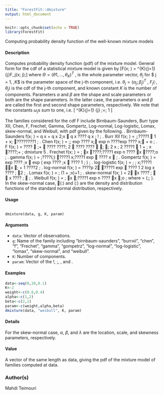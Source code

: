 ---
title: "ForestFit::dmixture"
output: html_document
---

```{r setup, include=FALSE}
knitr::opts_chunk$set(echo = TRUE)
library(ForestFit)
```

Computing probability density function of the well-known mixture models

#### Description

Computes probability density function (pdf) of the mixture model. General form for the cdf of a statistical mixture model is given by
\[F(x; \Theta ) =  \sum^{K}_{j=1}
\omega_{j}F_j(x; \theta j);\]
where $\Theta  = (\theta 1, \ldots, \theta_K)^T$ , is the whole parameter vector, $\theta_j$ for $ j = 1, \ldots,K$ is the parameter
space of the j-th component, i.e. $\theta_j = (\alpha_j ; \beta_j)^T$ , $F_j( \cdot , \theta_j)$ is the cdf of the j-th component, and
known constant $K$ is the number of components. Parameters $\alpha$ and $\beta$ are the shape and scale
parameters or both are the shape parameters. In the latter case, the parameters $\alpha$ and $\beta$ are called
the first and second shape parameters, respectively. 
We note that the constants $\omega_{j}$s sum to one,
i.e.
\[ \sum^{K}_{j=1} \omega_{j} \;=\; 1 \]

The families considered for the cdf F include Birnbaum-Saunders, Burr type
XII, Chen, F, Frechet, Gamma, Gompertz, Log-normal, Log-logistic, Lomax, skew-normal, and
Weibull, with pdf given by the following.
. Birnbaum-Saunders
f(x; \theta ) =
q
x
\beta +
q
\beta
x
2\alpha\;x

 q
x
\beta ????
q
\beta
x
\alpha\;
!
;
. Burr XII
f(x; \theta ) = \alpha\;\betax\alpha\;????1

1 + x\alpha\;
????\beta????1
;
. Chen
f(x; \theta ) = \alpha\;\betax\alpha\; exp
????
x\alpha\;
exp
n
????\beta exp
????
x\alpha\;
+ \beta
o
;
. F
f(x; \theta ) =
????

\alpha\;+\beta
2

????
????\alpha\;
2

????
???? \beta
2

\alpha\;
\beta
\alpha\;
2
x
\alpha\;
2 ????1

1 +
\alpha\;
\beta
x
????\alpha\;+\beta
2
;
dmixture 5
. Frechet
f(x; \theta ) =
\alpha\;
\beta
x
\beta
????\alpha\;????1
exp
n
????
x
\beta
????\alpha\;o
;
. gamma
f(x; \theta ) =
\Theta 
\beta\alpha\;????(\alpha\;)
????1
x\alpha\;????1 exp

????
x
\beta

;
. Gompertz
f(x; \theta ) = \beta exp
????
\alpha\;x

exp
(
\beta exp
????
\alpha\;x

???? 1
\alpha\;
)
;
. log-logistic
f(x; \theta ) =
\alpha\;
\beta\alpha\; x\alpha\;????1
x
\beta
\alpha\;
+ 1
\lambda ????2
;
. log-normal
f(x; \theta ) =
????p
2\betax
????1
exp

????
1
2
\theta 
log x ???? \alpha\;
\beta
2
;
. Lomax
f(x; \theta ) =
\alpha\;\beta
(1 + \alpha\;x)\beta+1 ;
. skew-normal
f(x; \theta ) = 2
x ???? \alpha\;
\beta

\Psi

\lambda 
x ???? \alpha\;
\beta

;
. Weibull
f(x; \theta ) =
\alpha\;
\beta
x
\beta
\alpha\;????1
exp
n
????
x
\beta
\alpha\;o
;
where \theta  = (\alpha\;; \beta). In the skew-normal case, (:) and \Psi(:) are the density and distribution functions
of the standard normal distribution, respectively.

#### Usage

<pre><code>
dmixture(data, g, K, param)
</code></pre>

#### Arguments

* ``data``:   Vector of observations.
* ``g``:  Name of the family including "birnbaum-saunders", "burrxii", "chen", "f", "Frechet", "gamma", "gompetrz", "log-normal", "log-logistic", "lomax", "skew-normal", and "weibull".
* `` K``:    Number of components.
* `` param ``:    Vector of the !, \alpha\;, \beta, and \lambda .



#### Examples
```{r}

data<-seq(0,20,0.1)
K<-2
weight<-c(0.6,0.4)
alpha<-c(1,2)
beta<-c(2,1)
param<-c(weight,alpha,beta)
dmixture(data, "weibull", K, param)
```


#### Details

For the skew-normal case, $\alpha$, $\beta$, and $\lambda$  are the location, scale, and skewness parameters, respectively.


#### Value

A vector of the same length as data, giving the pdf of the mixture model of families computed at data.

### Author(s)
Mahdi Teimouri
